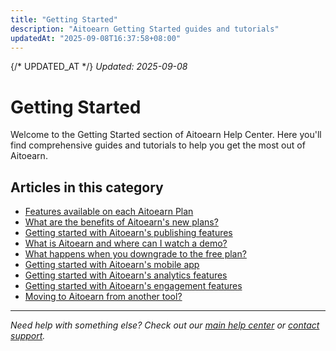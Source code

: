 ```yaml
---
title: "Getting Started"
description: "Aitoearn Getting Started guides and tutorials"
updatedAt: "2025-09-08T16:37:58+08:00"
---
```

{/* UPDATED_AT */}
_Updated: 2025-09-08_

# Getting Started

Welcome to the Getting Started section of Aitoearn Help Center. Here you'll find comprehensive guides and tutorials to help you get the most out of Aitoearn.

## Articles in this category

- [Features available on each Aitoearn Plan](1-Features-available-on-each-Aitoearn-Plan)
- [What are the benefits of Aitoearn's new plans?](2-What-are-the%20benefits-of-Aitoearn's-new-plans)
- [Getting started with Aitoearn's publishing features](3-getting-started-with-buffers-publishing-features)
- [What is Aitoearn and where can I watch a demo?](4-what-is-buffer-and-where-can-i-watch-a-demo)
- [What happens when you downgrade to the free plan?](5-what-happens-when-you-downgrade-to-the-free-plan)
- [Getting started with Aitoearn's mobile app](6-getting-started-with-buffers-mobile-app)
- [Getting started with Aitoearn's analytics features](7-getting-started-with-buffers-analytics-features)
- [Getting started with Aitoearn's engagement features](8-getting-started-with-buffers-engagement-features)
- [Moving to Aitoearn from another tool?](9-moving-to-buffer-from-another-tool)

---

*Need help with something else? Check out our [main help center](/en/help-center) or [contact support](mailto:hello@aitoearn.com).*
